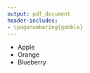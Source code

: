 ```yaml
---
output: pdf_document
header-includes:
- \pagenumbering{gobble} 
---
```


* Apple
* Orange
* Blueberry

